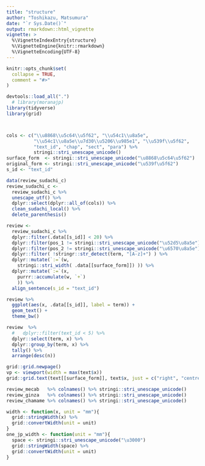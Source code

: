 ```yaml
---
title: "structure"
author: "Toshikazu, Matsumura"
date: "`r Sys.Date()`"
output: rmarkdown::html_vignette
vignette: >
  %\VignetteIndexEntry{structure}
  %\VignetteEngine{knitr::rmarkdown}
  %\VignetteEncoding{UTF-8}
---
```



```r
knitr::opts_chunk$set(
  collapse = TRUE,
  comment = "#>"
)
```

```r
devtools::load_all(".")
  # library(moranajp)
library(tidyverse)
library(grid)



cols <- c("\\u8868\\u5c64\\u5f62", "\\u54c1\\u8a5e", 
          "\\u54c1\\u8a5e\\u7d30\\u5206\\u985e1", "\\u539f\\u5f62",
          "text_id", "chap", "sect", "para") %>%
          stringi::stri_unescape_unicode()
surface_form  <- stringi::stri_unescape_unicode("\u8868\u5c64\u5f62")
original_form <- stringi::stri_unescape_unicode("\u539f\u5f62")
s_id <- "text_id"

data(review_sudachi_c)
review_sudachi_c <- 
  review_sudachi_c %>%
  unescape_utf() %>%
  dplyr::select(dplyr::all_of(cols)) %>%
  clean_sudachi_local() %>%
  delete_parenthesis()

review <- 
  review_sudachi_c %>%
  dplyr::filter(.data[[s_id]] < 20) %>%
  dplyr::filter(pos_1 != stringi::stri_unescape_unicode("\u52d5\u8a5e")) %>%
  dplyr::filter(pos_2 != stringi::stri_unescape_unicode("\u6570\u8a5e")) %>%
  dplyr::filter( !stringr::str_detect(term, "[A-z]+") ) %>%
  dplyr::mutate(`:=`(w, 
    stringi::stri_width( .data[[surface_form]]) )) %>%
  dplyr::mutate(`:=`(x, 
    purrr::accumulate(w, `+`) 
    )) %>%
  align_sentence(s_id = "text_id")

review %>%
  ggplot(aes(x, .data[[s_id]], label = term)) + 
  geom_text() + 
  theme_bw()
```

```r
review  %>%
  #   dplyr::filter(text_id < 5) %>%
  dplyr::select(term, x) %>%
  dplyr::group_by(term, x) %>%
  tally() %>%
  arrange(desc(n))

grid::grid.newpage()
vp <- viewport(width = max(text$x))
grid::grid.text(text[[surface_form]], text$x, just = c("right", "centre"), vp = vp)

```

```r
review_mecab   %>% colnames() %>% stringi::stri_unescape_unicode()
review_ginza   %>% colnames() %>% stringi::stri_unescape_unicode()
review_chamame %>% colnames() %>% stringi::stri_unescape_unicode()
```

```r
width <- function(x, unit = "mm"){
  grid::stringWidth(x) %>%
  grid::convertWidth(unit = unit)
}
one_jp_width <- function(unit = "mm"){
  space <- stringi::stri_unescape_unicode("\u3000") 
  grid::stringWidth(space) %>%
  grid::convertWidth(unit = unit)
}
```

